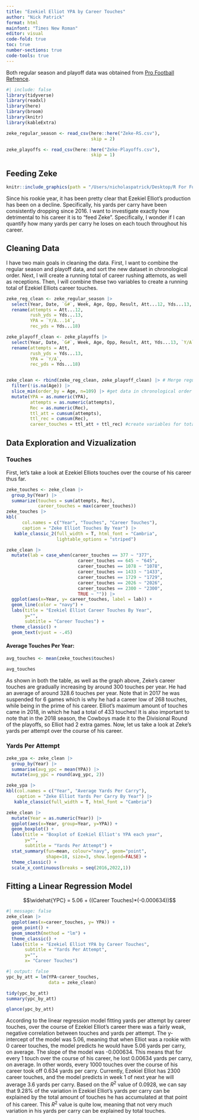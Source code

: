```yaml
---
title: "Ezekiel Elliot YPA by Career Touches"
author: "Nick Patrick"
format: html
mainfont: "Times New Roman"
editor: visual
code-fold: true
toc: true
number-sections: true
code-tools: true
---
```


Both regular season and playoff data was obtained from [Pro Football Refrence](https://www.pro-football-reference.com/players/E/ElliEz00/gamelog/).

```r
#| include: false
library(tidyverse)
library(readxl)
library(here)
library(broom)
library(knitr)
library(kableExtra)

zeke_regular_season <- read_csv(here::here("Zeke-RS.csv"),
                                skip = 2)

zeke_playoffs <- read_csv(here::here("Zeke-Playoffs.csv"),
                                skip = 1)
```

## Feeding Zeke

```R
knitr::include_graphics(path = "/Users/nicholaspatrick/Desktop/R For Fun/R for Fun/Cowboys/Zeke-picture.jpg")
```

Since his rookie year, it has been pretty clear that Ezekiel Elliot's production has been on a decline. Specifically, his yards per carry have been consistently dropping since 2016. I want to investigate exactly how detrimental to his career it is to "feed Zeke". Specifically, I wonder if I can quantify how many yards per carry he loses on each touch throughout his career.

## Cleaning Data

I have two main goals in cleaning the data. First, I want to combine the regular season and playoff data, and sort the new dataset in chronological order. Next, I will create a running total of career rushing attemots, as well as receptions. Then, I will combine these two variables to create a running total of Ezekiel Elliots career touches.

```r
zeke_reg_clean <- zeke_regular_season |> 
  select(Year, Date, `G#`, Week, Age, Opp, Result, Att...12, Yds...13, `Y/A...14`, Tgt, Rec, Yds...18) |> 
  rename(attempts = Att...12,
         rush_yds = Yds...13,
         YPA = `Y/A...14`,
         rec_yds = Yds...18)

zeke_playoff_clean <- zeke_playoffs |> 
  select(Year, Date, `G#`, Week, Age, Opp, Result, Att, Yds...13, `Y/A`, Tgt, Rec, Yds...18) |> 
  rename(attempts = Att,
         rush_yds = Yds...13,
         YPA = `Y/A`,
         rec_yds = Yds...18)


zeke_clean <- rbind(zeke_reg_clean, zeke_playoff_clean) |> # Merge regular season and playoff data 
  filter(!is.na(Age)) |> 
  slice_min(order_by = Age, n=109) |> #get data in chronological order
  mutate(YPA = as.numeric(YPA),
         attempts = as.numeric(attempts),
         Rec = as.numeric(Rec),
         ttl_att = cumsum(attempts),
         ttl_rec = cumsum(Rec),
         career_touches = ttl_att + ttl_rec) #create variables for total rush attempts, receptions, and touches

```

## Data Exploration and Vizualization

### Touches

First, let's take a look at Ezekiel Elliots touches over the course of his career thus far.

```r
zeke_touches <- zeke_clean |> 
  group_by(Year) |> 
  summarize(touches = sum(attempts, Rec),
            career_touches = max(career_touches))
zeke_touches |> 
kbl(
      col.names = c("Year", "Touches", "Career Touches"),
      caption = "Zeke Elliot Touches By Year") |> 
   kable_classic_2(full_width = T, html_font = "Cambria",
                   lightable_options = "striped")
```

```r
zeke_clean |> 
  mutate(lab = case_when(career_touches == 377 ~ "377",
                           career_touches == 645 ~ "645",
                           career_touches == 1078 ~ "1078",
                           career_touches == 1433 ~ "1433",
                           career_touches == 1729 ~ "1729",
                           career_touches == 2026 ~ "2026",
                           career_touches == 2300 ~ "2300",
                           TRUE ~ "")) |> 
  ggplot(aes(x=Year, y= career_touches, label = lab)) +
  geom_line(color = "navy") +
  labs(title = "Ezekiel Elliot Career Touches By Year",
       y="",
       subtitle = "Career Touches") +
  theme_classic() +
  geom_text(vjust = -.45)
```

#### Average Touches Per Year:

```r
avg_touches <- mean(zeke_touches$touches)

avg_touches
```

As shown in both the table, as well as the graph above, Zeke's career touches are gradually increasing by around 300 touches per year. He had an average of around 328.6 touches per year. Note that in 2017 he was suspended for 6 games which is why he had a career low of 268 touches, while being in the prime of his career. Elliot's maximum amount of touches came in 2018, in which he had a total of 433 touches! It is also important to note that in the 2018 season, the Cowboys made it to the Divisional Round of the playoffs, so Elliot had 2 extra games. Now, let us take a look at Zeke's yards per attempt over the course of his career.

### Yards Per Attempt

```r
zeke_ypa <- zeke_clean |> 
  group_by(Year) |> 
  summarise(avg_ypc = mean(YPA)) |> 
  mutate(avg_ypc = round(avg_ypc, 2))

zeke_ypa |>   
kbl(col.names = c("Year", "Average Yards Per Carry"),
    caption = "Zeke Elliot Yards Per Carry By Year") |> 
   kable_classic(full_width = T, html_font = "Cambria")

zeke_clean |> 
  mutate(Year = as.numeric(Year)) |> 
  ggplot(aes(x=Year, group=Year, y=YPA)) +
  geom_boxplot() +
  labs(title = "Boxplot of Ezekiel Elliot's YPA each year",
       y="",
       subtitle = "Yards Per Attempt") +
  stat_summary(fun=mean, colour="navy", geom="point", 
               shape=18, size=3, show.legend=FALSE) +
  theme_classic() +
  scale_x_continuous(breaks = seq(2016,2022,1))
```

## Fitting a Linear Regression Model

$$\widehat{YPC} = 5.06 + ((Career Touches)*(-0.000634))$$

```r
#| message: false
zeke_clean |>
  ggplot(aes(x=career_touches, y= YPA)) +
  geom_point() +
  geom_smooth(method = "lm") +
  theme_classic() +
  labs(title = "Ezekiel Elliot YPA by Career Touches",
       subtitle = "Yards Per Attempt",
       y="",
       x= "Career Touches")
```

```r
#| output: false
ypc_by_att = lm(YPA~career_touches,
                data = zeke_clean)

tidy(ypc_by_att)
summary(ypc_by_att)

glance(ypc_by_att)

```

According to the linear regression model fitting yards per attempt by career touches, over the course of Ezekiel Elliot's career there was a fairly weak, negative correlation between touches and yards per attempt. The y-intercept of the model was 5.06, meaning that when Elliot was a rookie with 0 career touches, the model predicts he would have 5.06 yards per carry, on average. The slope of the model was -0.000634. This means that for every 1 touch over the course of his career, he lost 0.00634 yards per carry, on average. In other words, every 1000 touches over the course of his career took off 0.634 yards per carry. Currently, Ezekiel Elliot has 2300 career touches, and the model predicts in week 1 of next year he will average 3.6 yards per carry. Based on the ${R}^2$ value of 0.0928, we can say that 9.28% of the variation in Ezekiel Elliot's yards per carry can be explained by the total amount of touches he has accumulated at that point of his career. This ${R}^2$ value is quite low, meaning that not very much variation in his yards per carry can be explained by total touches.
